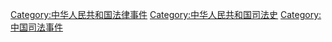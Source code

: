 [[Category:中华人民共和国法律事件|Category:中华人民共和国法律事件]]
[[Category:中华人民共和国司法史|Category:中华人民共和国司法史]]
[[Category:中国司法事件|Category:中国司法事件]]